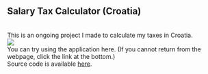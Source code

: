 
## Salary Tax Calculator (Croatia)
<br/>
This is an ongoing project I made to calculate my taxes in Croatia.
<br/>
<img src="https://i.imgur.com/peIAE6x.png" />
<br/>
<Link to="/salary" className="">You can try using the application here</Link>. (If you cannot return from the webpage, click the link at the bottom.)
<br/>
Source code is available <a href="https://github.com/MarinoLinic/linic.net/blob/master/src/pages/SalaryCalculator.tsx">here</a>.